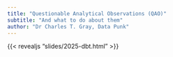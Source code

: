 ```yaml
---
title: "Questionable Analytical Observations (QAO)"
subtitle: "And what to do about them"
author: "Dr Charles T. Gray, Data Punk" 
---
```


{{< revealjs "slides/2025-dbt.html" >}}
